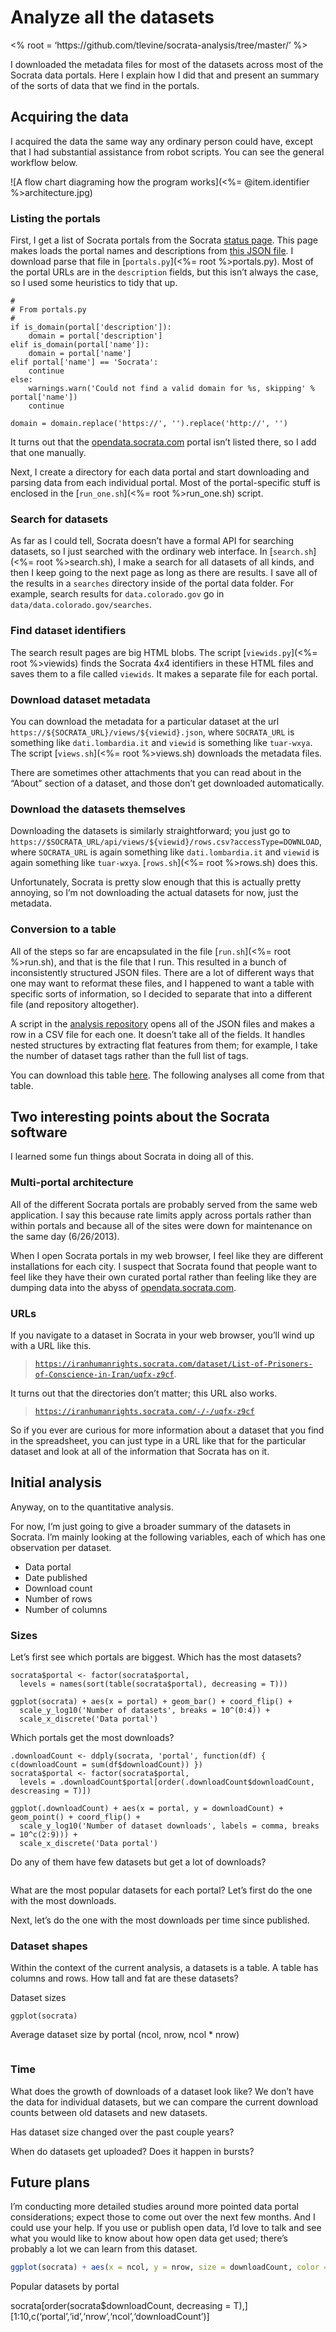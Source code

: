 Analyze all the datasets
=====
<% root = 'https://github.com/tlevine/socrata-analysis/tree/master/' %>

I downloaded the metadata files for most of the datasets across most of the Socrata data portals.
Here I explain how I did that and present an summary of the sorts of data that we find in the portals.

## Acquiring the data
I acquired the data the same way any ordinary person could have,
except that I had substantial assistance from robot scripts.
You can see the general workflow below.

![A flow chart diagraming how the program works](<%= @item.identifier %>architecture.jpg)

### Listing the portals
First, I get a list of Socrata portals from the Socrata [status page](http://status.socrata.com).
This page makes loads the portal names and descriptions from [this JSON file](http://status.socrata.com/sites).
I download parse that file in [`portals.py`](<%= root %>portals.py). Most of the portal URLs
are in the `description` fields, but this isn't always the case, so I used some heuristics to
tidy that up.

```
#
# From portals.py
# 
if is_domain(portal['description']):
    domain = portal['description']
elif is_domain(portal['name']):
    domain = portal['name']
elif portal['name'] == 'Socrata':
    continue
else:
    warnings.warn('Could not find a valid domain for %s, skipping' % portal['name'])
    continue

domain = domain.replace('https://', '').replace('http://', '')
```

It turns out that the [opendata.socrata.com](https://opendata.socrata.com) portal isn't
 listed there, so I add that one manually.

Next, I create a directory for each data portal and start downloading and parsing data
from each individual portal. Most of the portal-specific stuff is enclosed in the
[`run_one.sh`](<%= root %>run_one.sh) script.

### Search for datasets
As far as I could tell, Socrata doesn't have a formal API for searching datasets, so I
just searched with the ordinary web interface. In [`search.sh`](<%= root %>search.sh),
I make a search for all datasets of all kinds, and then I keep going to the next page
as long as there are results. I save all of the results in a `searches` directory inside
of the portal data folder. For example, search results for `data.colorado.gov` go in
`data/data.colorado.gov/searches`.

### Find dataset identifiers
The search result pages are big HTML blobs. The script [`viewids.py`](<%= root %>viewids)
finds the Socrata 4x4 identifiers in these HTML files and saves them to a file called
`viewids`. It makes a separate file for each portal.

### Download dataset metadata
You can download the metadata for a particular dataset at the url
`https://${SOCRATA_URL}/views/${viewid}.json`, where `SOCRATA_URL` is something like
`dati.lombardia.it` and `viewid` is something like `tuar-wxya`.
The script [`views.sh`](<%= root %>views.sh) downloads the metadata files.

There are sometimes other attachments that you can read about in the "About" section
of a dataset, and those don't get downloaded automatically.

### Download the datasets themselves
Downloading the datasets is similarly straightforward; you just go to 
`https://$SOCRATA_URL/api/views/${viewid}/rows.csv?accessType=DOWNLOAD`,
where `SOCRATA_URL` is again something like
`dati.lombardia.it` and `viewid` is again something like `tuar-wxya`.
[`rows.sh`](<%= root %>rows.sh) does this.

Unfortunately, Socrata is pretty slow enough that this is actually pretty annoying,
so I'm not downloading the actual datasets for now, just the metadata.

### Conversion to a table
All of the steps so far are encapsulated in the file [`run.sh`](<%= root %>run.sh),
and that is the file that I run. This resulted in a bunch of inconsistently structured
JSON files. There are a lot of different ways that one may want to reformat these
files, and I happened to want a table with specific sorts of information, so I decided
to separate that into a different file (and repository altogether).

A script in the [analysis repository](https://github.com/tlevine/socrata-analysis)
opens all of the JSON files and makes a row in a CSV file for each one. It doesn't take
all of the fields. It handles nested structures by extracting flat features from them;
for example, I take the number of dataset tags rather than the full list of tags.

You can download this table [here](socrata.csv). The following analyses all come from
that table.

## Two interesting points about the Socrata software
I learned some fun things about Socrata in doing all of this.

### Multi-portal architecture
All of the different Socrata portals are probably served from the same web application.
I say this because rate limits apply across portals rather than within portals and because
all of the sites were down for maintenance on the same day (6/26/2013).

When I open Socrata portals in my web browser, I feel like they are different installations
for each city. I suspect that Socrata found that people want to feel like they have their
own curated portal rather than feeling like they are dumping data into the abyss of
[opendata.socrata.com](https://opendata.socrata.com).

### URLs
If you navigate to a dataset in Socrata in your web browser, you'll wind up with a URL like this.

> [`https://iranhumanrights.socrata.com/dataset/List-of-Prisoners-of-Conscience-in-Iran/uqfx-z9cf`](https://iranhumanrights.socrata.com/dataset/List-of-Prisoners-of-Conscience-in-Iran/uqfx-z9cf).

It turns out that the directories don't matter; this URL also works.

> [`https://iranhumanrights.socrata.com/-/-/uqfx-z9cf`](https://iranhumanrights.socrata.com/-/-/uqfx-z9cf)

So if you ever are curious for more information about a dataset that you find in the spreadsheet,
you can just type in a URL like that for the particular dataset and look at all of the information
that Socrata has on it.

## Initial analysis
Anyway, on to the quantitative analysis.

For now, I'm just going to give a broader summary of the datasets in Socrata. I'm mainly
looking at the following variables, each of which has one observation per dataset.

* Data portal
* Date published
* Download count
* Number of rows
* Number of columns

### Sizes
Let's first see which portals are biggest. Which has the most datasets?

```
socrata$portal <- factor(socrata$portal,
  levels = names(sort(table(socrata$portal), decreasing = T)))

ggplot(socrata) + aes(x = portal) + geom_bar() + coord_flip() +
  scale_y_log10('Number of datasets', breaks = 10^(0:4)) +
  scale_x_discrete('Data portal')
```

Which portals get the most downloads?

```
.downloadCount <- ddply(socrata, 'portal', function(df) { c(downloadCount = sum(df$downloadCount)) })
socrata$portal <- factor(socrata$portal,
  levels = .downloadCount$portal[order(.downloadCount$downloadCount, descreasing = T)])

ggplot(.downloadCount) + aes(x = portal, y = downloadCount) + geom_point() + coord_flip() +
  scale_y_log10('Number of dataset downloads', labels = comma, breaks = 10^c(2:9))) +
  scale_x_discrete('Data portal')
```

Do any of them have few datasets but get a lot of downloads?

```

```

What are the most popular datasets for each portal? Let's first do the one with
the most downloads.


Next, let's do the one with the most downloads per time since published.


### Dataset shapes
Within the context of the current analysis, a datasets is a table. A table has columns and rows.
How tall and fat are these datasets?

Dataset sizes

```
ggplot(socrata)
```

Average dataset size by portal (ncol, nrow, ncol * nrow)

```

```


### Time
What does the growth of downloads of a dataset look like? We don't have the data
for individual datasets, but we can compare the current download counts between
old datasets and new datasets.



Has dataset size changed over the past couple years?



When do datasets get uploaded? Does it happen in bursts?


## Future plans
I'm conducting more detailed studies around more pointed data portal considerations;
expect those to come out over the next few months. And I could use your help. If you
use or publish open data, I'd love to talk and see what you would like to know about
how open data get used; there's probably a lot we can learn from this dataset.

```r
ggplot(socrata) + aes(x = ncol, y = nrow, size = downloadCount, color = portal) + geom_point()
```


Popular datasets by portal

  socrata[order(socrata$downloadCount, decreasing = T),][1:10,c('portal','id','nrow','ncol','downloadCount')]

